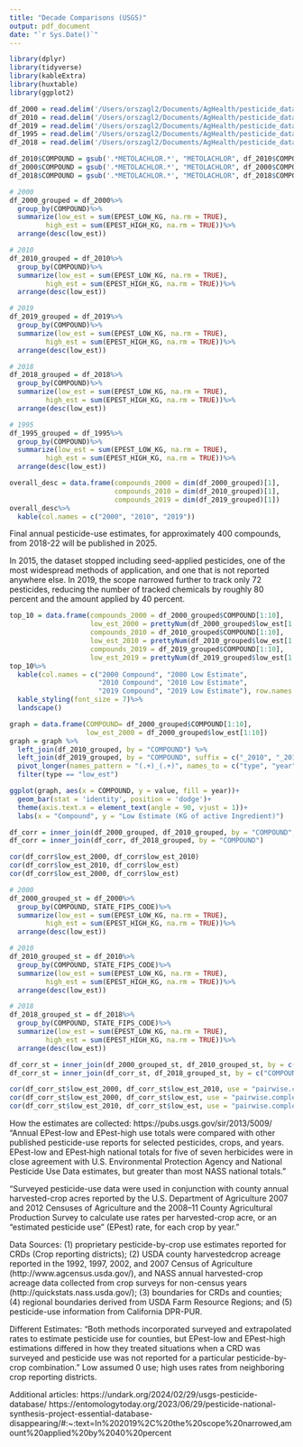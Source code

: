 ```yaml
---
title: "Decade Comparisons (USGS)"
output: pdf_document
date: "`r Sys.Date()`"
---
```

```r
library(dplyr)
library(tidyverse)
library(kableExtra)
library(huxtable)
library(ggplot2)
```

```r
df_2000 = read.delim('/Users/orszagl2/Documents/AgHealth/pesticide_data/EPest.county.estimates.2000.txt')
df_2010 = read.delim('/Users/orszagl2/Documents/AgHealth/pesticide_data/EPest.county.estimates.2010.txt')
df_2019 = read.delim('/Users/orszagl2/Documents/AgHealth/pesticide_data/EPest_county_estimates_2019.txt')
df_1995 = read.delim('/Users/orszagl2/Documents/AgHealth/pesticide_data/EPest.county.estimates.1995.txt')
df_2018 = read.delim('/Users/orszagl2/Documents/AgHealth/pesticide_data/EPest_county_estimates_2018.txt')
```

```r
df_2010$COMPOUND = gsub('.*METOLACHLOR.*', "METOLACHLOR", df_2010$COMPOUND)
df_2000$COMPOUND = gsub('.*METOLACHLOR.*', "METOLACHLOR", df_2000$COMPOUND)
df_2018$COMPOUND = gsub('.*METOLACHLOR.*', "METOLACHLOR", df_2018$COMPOUND)
```

```r
# 2000
df_2000_grouped = df_2000%>%
  group_by(COMPOUND)%>%
  summarize(low_est = sum(EPEST_LOW_KG, na.rm = TRUE),
         high_est = sum(EPEST_HIGH_KG, na.rm = TRUE))%>%
  arrange(desc(low_est))

# 2010 
df_2010_grouped = df_2010%>%
  group_by(COMPOUND)%>%
  summarize(low_est = sum(EPEST_LOW_KG, na.rm = TRUE),
         high_est = sum(EPEST_HIGH_KG, na.rm = TRUE))%>%
  arrange(desc(low_est))

# 2019
df_2019_grouped = df_2019%>%
  group_by(COMPOUND)%>%
  summarize(low_est = sum(EPEST_LOW_KG, na.rm = TRUE),
         high_est = sum(EPEST_HIGH_KG, na.rm = TRUE))%>%
  arrange(desc(low_est))

# 2018
df_2018_grouped = df_2018%>%
  group_by(COMPOUND)%>%
  summarize(low_est = sum(EPEST_LOW_KG, na.rm = TRUE),
         high_est = sum(EPEST_HIGH_KG, na.rm = TRUE))%>%
  arrange(desc(low_est))

# 1995 
df_1995_grouped = df_1995%>%
  group_by(COMPOUND)%>%
  summarize(low_est = sum(EPEST_LOW_KG, na.rm = TRUE),
         high_est = sum(EPEST_HIGH_KG, na.rm = TRUE))%>%
  arrange(desc(low_est))
```


```r
overall_desc = data.frame(compounds_2000 = dim(df_2000_grouped)[1],
                          compounds_2010 = dim(df_2010_grouped)[1],
                          compounds_2019 = dim(df_2019_grouped)[1])
overall_desc%>%
  kable(col.names = c("2000", "2010", "2019"))
```
Final annual pesticide-use estimates, for approximately 400 compounds, from 2018-22 will be published in 2025.

In 2015, the dataset stopped including seed-applied pesticides, one of the most widespread methods of application, and one that is not reported anywhere else. In 2019, the scope narrowed further to track only 72 pesticides, reducing the number of tracked chemicals by roughly 80 percent and the amount applied by 40 percent.

```r
top_10 = data.frame(compounds_2000 = df_2000_grouped$COMPOUND[1:10],
                    low_est_2000 = prettyNum(df_2000_grouped$low_est[1:10], big.mark = ","),
                    compounds_2010 = df_2010_grouped$COMPOUND[1:10],
                    low_est_2010 = prettyNum(df_2010_grouped$low_est[1:10], big.mark = ","),
                    compounds_2019 = df_2019_grouped$COMPOUND[1:10],
                    low_est_2019 = prettyNum(df_2019_grouped$low_est[1:10], big.mark = ","))
top_10%>%
  kable(col.names = c("2000 Compound", "2000 Low Estimate", 
                      "2010 Compound", "2010 Low Estimate", 
                      "2019 Compound", "2019 Low Estimate"), row.names = TRUE)%>%
  kable_styling(font_size = 7)%>%
  landscape()
```

```r
graph = data.frame(COMPOUND= df_2000_grouped$COMPOUND[1:10],
                   low_est_2000 = df_2000_grouped$low_est[1:10])
graph = graph %>%
  left_join(df_2010_grouped, by = "COMPOUND") %>%
  left_join(df_2019_grouped, by = "COMPOUND", suffix = c("_2010", "_2019"))%>%
  pivot_longer(names_pattern = "(.+)_(.+)", names_to = c("type", "year"), cols = -COMPOUND)%>%
  filter(type == "low_est")

ggplot(graph, aes(x = COMPOUND, y = value, fill = year))+
  geom_bar(stat = 'identity', position = 'dodge')+
  theme(axis.text.x = element_text(angle = 90, vjust = 1))+
  labs(x = "Compound", y = "Low Estimate (KG of active Ingredient)")
```

```r
df_corr = inner_join(df_2000_grouped, df_2010_grouped, by = "COMPOUND", suffix = c("_2000", "_2010"))
df_corr = inner_join(df_corr, df_2018_grouped, by = "COMPOUND")
```

```r
cor(df_corr$low_est_2000, df_corr$low_est_2010)
cor(df_corr$low_est_2010, df_corr$low_est)
cor(df_corr$low_est_2000, df_corr$low_est)
```

```r
# 2000
df_2000_grouped_st = df_2000%>%
  group_by(COMPOUND, STATE_FIPS_CODE)%>%
  summarize(low_est = sum(EPEST_LOW_KG, na.rm = TRUE),
         high_est = sum(EPEST_HIGH_KG, na.rm = TRUE))%>%
  arrange(desc(low_est))

# 2010 
df_2010_grouped_st = df_2010%>%
  group_by(COMPOUND, STATE_FIPS_CODE)%>%
  summarize(low_est = sum(EPEST_LOW_KG, na.rm = TRUE),
         high_est = sum(EPEST_HIGH_KG, na.rm = TRUE))%>%
  arrange(desc(low_est))

# 2018
df_2018_grouped_st = df_2018%>%
  group_by(COMPOUND, STATE_FIPS_CODE)%>%
  summarize(low_est = sum(EPEST_LOW_KG, na.rm = TRUE),
         high_est = sum(EPEST_HIGH_KG, na.rm = TRUE))%>%
  arrange(desc(low_est))
```

```r
df_corr_st = inner_join(df_2000_grouped_st, df_2010_grouped_st, by = c("COMPOUND", "STATE_FIPS_CODE"), suffix = c("_2000", "_2010"))
df_corr_st = inner_join(df_corr_st, df_2018_grouped_st, by = c("COMPOUND", "STATE_FIPS_CODE"))
```

```r
cor(df_corr_st$low_est_2000, df_corr_st$low_est_2010, use = "pairwise.complete.obs")
cor(df_corr_st$low_est_2000, df_corr_st$low_est, use = "pairwise.complete.obs")
cor(df_corr_st$low_est_2010, df_corr_st$low_est, use = "pairwise.complete.obs")
```

How the estimates are collected:
https://pubs.usgs.gov/sir/2013/5009/
"Annual EPest-low and EPest-high use totals were compared with other published pesticide-use reports for selected pesticides, crops, and years. EPest-low and EPest‑high national totals for five of seven herbicides were in close agreement with U.S. Environmental Protection Agency and National Pesticide Use Data estimates, but greater than most NASS national totals."

"Surveyed pesticide-use data were used in conjunction with county annual harvested-crop acres reported by the U.S. Department of Agriculture 2007 and 2012 Censuses of Agriculture and the 2008–11 County Agricultural Production Survey to calculate use rates per harvested-crop acre, or an “estimated pesticide use” (EPest) rate, for each crop by year."

Data Sources: 
(1) proprietary pesticide-by-crop use estimates reported for CRDs (Crop reporting districts); 
(2) USDA county harvestedcrop acreage reported in the 1992, 1997, 2002, and 2007 Census of Agriculture (http://www.agcensus.usda.gov/), and NASS annual harvested-crop acreage data collected from crop surveys for non-census years (http://quickstats.nass.usda.gov/); 
(3) boundaries for CRDs and counties; 
(4) regional boundaries derived from USDA Farm Resource Regions; and
(5) pesticide-use information from California DPR-PUR.

Different Estimates:
"Both methods incorporated surveyed and extrapolated rates to estimate pesticide use for counties, but EPest-low and EPest-high estimations differed in how they treated situations when a CRD was surveyed and pesticide use was not reported for a particular pesticide-by-crop combination." Low assumed 0 use; high uses rates from neighboring crop reporting districts.


Additional articles:
https://undark.org/2024/02/29/usgs-pesticide-database/
https://entomologytoday.org/2023/06/29/pesticide-national-synthesis-project-essential-database-disappearing/#:~:text=In%202019%2C%20the%20scope%20narrowed,amount%20applied%20by%2040%20percent
